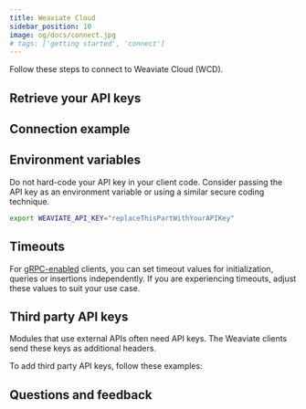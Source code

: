 ```yaml
---
title: Weaviate Cloud
sidebar_position: 10
image: og/docs/connect.jpg
# tags: ['getting started', 'connect']
---
```





<APICloudConnect/>

Follow these steps to connect to Weaviate Cloud (WCD).

## Retrieve your API keys


<RetrieveAPIKeys/>

## Connection example


<WCDAuthenticationApiKey/>

## Environment variables

Do not hard-code your API key in your client code. Consider passing the API key as an environment variable or using a similar secure coding technique.

```bash
export WEAVIATE_API_KEY="replaceThisPartWithYourAPIKey"
```

## Timeouts

For [gRPC-enabled](../api/grpc.md) clients, you can set timeout values for initialization, queries or insertions independently. If you are experiencing timeouts, adjust these values to suit your use case.

<Tabs groupId="languages">
    <TabItem value="py4" label="Python Client v4">
        <FilteredTextBlock
        text={PyClientCode}
        startMarker="# LocalInstantiationWithTimeout"
        endMarker="# END LocalInstantiationWithTimeout"
        language="py"
        />
    </TabItem>
</Tabs>


## Third party API keys

Modules that use external APIs often need API keys. The Weaviate clients send these keys as additional headers.

To add third party API keys, follow these examples:

<WCSAuthenticationApiKeyWithInferenceKey/>

## Questions and feedback


<DocsFeedback/>
